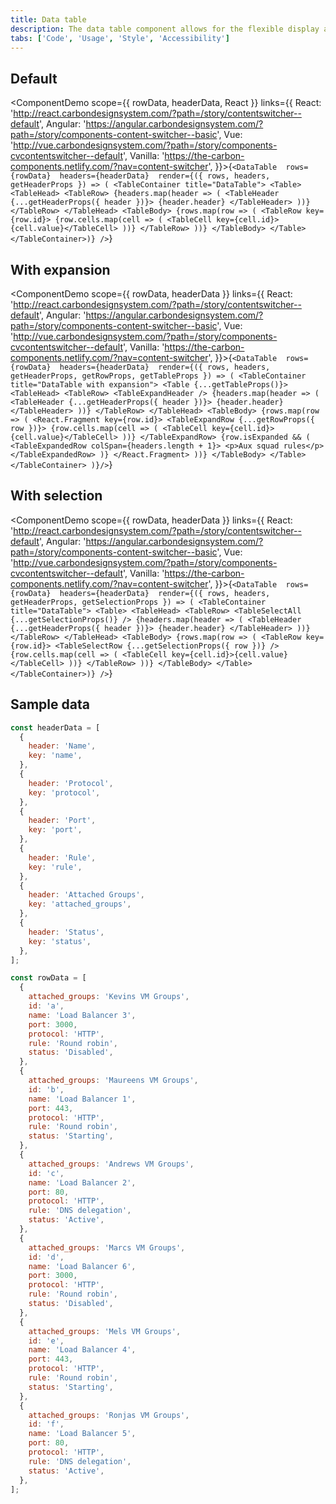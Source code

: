 ```yaml
---
title: Data table
description: The data table component allows for the flexible display and sorting of information.
tabs: ['Code', 'Usage', 'Style', 'Accessibility']
---
```



## Default

<ComponentDemo
  scope={{ rowData, headerData, React }}
  links={{
    React:
      'http://react.carbondesignsystem.com/?path=/story/contentswitcher--default',
    Angular:
      'https://angular.carbondesignsystem.com/?path=/story/components-content-switcher--basic',
    Vue:
      'http://vue.carbondesignsystem.com/?path=/story/components-cvcontentswitcher--default',
    Vanilla: 'https://the-carbon-components.netlify.com/?nav=content-switcher',
  }}>{`<DataTable 
  rows={rowData} 
  headers={headerData} 
  render={({ rows, headers, getHeaderProps }) => (
  <TableContainer title="DataTable">
    <Table>
      <TableHead>
        <TableRow>
          {headers.map(header => (
            <TableHeader {...getHeaderProps({ header })}>
              {header.header}
            </TableHeader>
          ))}
        </TableRow>
      </TableHead>
      <TableBody>
        {rows.map(row => (
          <TableRow key={row.id}>
            {row.cells.map(cell => (
              <TableCell key={cell.id}>{cell.value}</TableCell>
            ))}
          </TableRow>
        ))}
      </TableBody>
    </Table>
  </TableContainer>)}
/>`}</ComponentDemo>

## With expansion

<ComponentDemo
  scope={{ rowData, headerData }}
  links={{
    React:
      'http://react.carbondesignsystem.com/?path=/story/contentswitcher--default',
    Angular:
      'https://angular.carbondesignsystem.com/?path=/story/components-content-switcher--basic',
    Vue:
      'http://vue.carbondesignsystem.com/?path=/story/components-cvcontentswitcher--default',
    Vanilla: 'https://the-carbon-components.netlify.com/?nav=content-switcher',
  }}>{`<DataTable 
  rows={rowData} 
  headers={headerData} 
  render={({ rows, headers, getHeaderProps, getRowProps, getTableProps }) => (
  <TableContainer title="DataTable with expansion">
    <Table {...getTableProps()}>
      <TableHead>
        <TableRow>
          <TableExpandHeader />
          {headers.map(header => (
            <TableHeader {...getHeaderProps({ header })}>
              {header.header}
            </TableHeader>
          ))}
        </TableRow>
      </TableHead>
      <TableBody>
        {rows.map(row => (
          <React.Fragment key={row.id}>
            <TableExpandRow {...getRowProps({ row })}>
              {row.cells.map(cell => (
                <TableCell key={cell.id}>{cell.value}</TableCell>
              ))}
            </TableExpandRow>
            {row.isExpanded && (
              <TableExpandedRow colSpan={headers.length + 1}>
                <p>Aux squad rules</p>
              </TableExpandedRow>
            )}
          </React.Fragment>
        ))}
      </TableBody>
    </Table>
  </TableContainer>
)}/>`}</ComponentDemo>

## With selection

<ComponentDemo
  scope={{ rowData, headerData }}
  links={{
    React:
      'http://react.carbondesignsystem.com/?path=/story/contentswitcher--default',
    Angular:
      'https://angular.carbondesignsystem.com/?path=/story/components-content-switcher--basic',
    Vue:
      'http://vue.carbondesignsystem.com/?path=/story/components-cvcontentswitcher--default',
    Vanilla: 'https://the-carbon-components.netlify.com/?nav=content-switcher',
  }}>{`<DataTable 
  rows={rowData} 
  headers={headerData} 
  render={({ rows, headers, getHeaderProps, getSelectionProps }) => (
  <TableContainer title="DataTable">
    <Table>
      <TableHead>
        <TableRow>
          <TableSelectAll {...getSelectionProps()} />
          {headers.map(header => (
            <TableHeader {...getHeaderProps({ header })}>
              {header.header}
            </TableHeader>
          ))}
        </TableRow>
      </TableHead>
      <TableBody>
        {rows.map(row => (
          <TableRow key={row.id}>
            <TableSelectRow {...getSelectionProps({ row })} />
            {row.cells.map(cell => (
              <TableCell key={cell.id}>{cell.value}</TableCell>
            ))}
          </TableRow>
        ))}
      </TableBody>
    </Table>
  </TableContainer>)}
/>`}</ComponentDemo>

## Sample data

```javascript
const headerData = [
  {
    header: 'Name',
    key: 'name',
  },
  {
    header: 'Protocol',
    key: 'protocol',
  },
  {
    header: 'Port',
    key: 'port',
  },
  {
    header: 'Rule',
    key: 'rule',
  },
  {
    header: 'Attached Groups',
    key: 'attached_groups',
  },
  {
    header: 'Status',
    key: 'status',
  },
];

const rowData = [
  {
    attached_groups: 'Kevins VM Groups',
    id: 'a',
    name: 'Load Balancer 3',
    port: 3000,
    protocol: 'HTTP',
    rule: 'Round robin',
    status: 'Disabled',
  },
  {
    attached_groups: 'Maureens VM Groups',
    id: 'b',
    name: 'Load Balancer 1',
    port: 443,
    protocol: 'HTTP',
    rule: 'Round robin',
    status: 'Starting',
  },
  {
    attached_groups: 'Andrews VM Groups',
    id: 'c',
    name: 'Load Balancer 2',
    port: 80,
    protocol: 'HTTP',
    rule: 'DNS delegation',
    status: 'Active',
  },
  {
    attached_groups: 'Marcs VM Groups',
    id: 'd',
    name: 'Load Balancer 6',
    port: 3000,
    protocol: 'HTTP',
    rule: 'Round robin',
    status: 'Disabled',
  },
  {
    attached_groups: 'Mels VM Groups',
    id: 'e',
    name: 'Load Balancer 4',
    port: 443,
    protocol: 'HTTP',
    rule: 'Round robin',
    status: 'Starting',
  },
  {
    attached_groups: 'Ronjas VM Groups',
    id: 'f',
    name: 'Load Balancer 5',
    port: 80,
    protocol: 'HTTP',
    rule: 'DNS delegation',
    status: 'Active',
  },
];
```
